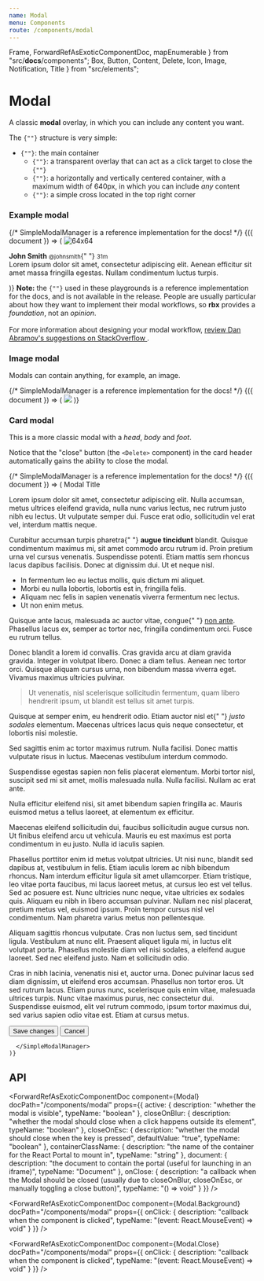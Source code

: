 ```yaml
---
name: Modal
menu: Components
route: /components/modal
---
```



  Frame,
  ForwardRefAsExoticComponentDoc,
  mapEnumerable
} from "src/__docs__/components";
  Box,
  Button,
  Content,
  Delete,
  Icon,
  Image,
  Notification,
  Title
} from "src/elements";

# Modal

A classic **modal** overlay, in which you can include any content you want.

<Content>
  <p>
    The <code>{"<Modal>"}</code> structure is very simple:
  </p>
  <ul>
    <li>
      <code>{"<Modal>"}</code>: the main container
      <ul>
        <li>
          <code>{"<Modal.Background>"}</code>: a transparent overlay that can
          act as a click target to close the <code>{"<Modal>"}</code>
        </li>
        <li>
          <code>{"<Modal.Content>"}</code>: a horizontally and vertically
          centered container, with a maximum width of 640px, in which you can
          include <em>any</em> content
        </li>
        <li>
          <code>{"<Modal.Close>"}</code>: a simple cross located in the top
          right corner
        </li>
      </ul>
    </li>
  </ul>
</Content>

### Example modal

<Playground>
  <Frame forceHeight style={{ height: "350px" }}>
    {/* SimpleModalManager is a reference implementation for the docs! */}
    {({ document }) => (
      <SimpleModalManager modalProps={{ closeOnBlur: true, document }}>
        <Modal.Background />
        <Modal.Content>
          <Box>
            <Media>
              <Media.Item as="figure" align="left">
                <Image.Container as="p" size={64}>
                  <Image
                    alt="64x64"
                    src="https://bulma.io/images/placeholders/128x128.png"
                  />
                </Image.Container>
              </Media.Item>
              <Media.Item>
                <Content>
                  <p>
                    <strong>John Smith</strong> <small>@johnsmith</small>{" "}
                    <small>31m</small>
                    <br />
                    Lorem ipsum dolor sit amet, consectetur adipiscing elit.
                    Aenean efficitur sit amet massa fringilla egestas. Nullam
                    condimentum luctus turpis.
                  </p>
                </Content>
                <Level breakpoint="mobile">
                  <Level.Item align="left">
                    <Level.Item as="a">
                      <Icon size="small">
                        <FontAwesomeIcon icon={faRetweet} />
                      </Icon>
                    </Level.Item>
                    <Level.Item as="a">
                      <Icon size="small">
                        <FontAwesomeIcon icon={faHeart} />
                      </Icon>
                    </Level.Item>
                  </Level.Item>
                </Level>
              </Media.Item>
            </Media>
          </Box>
        </Modal.Content>
        <Modal.Close />
      </SimpleModalManager>
    )}
  </Frame>
</Playground>

<Notification color="warning">
  <strong>Note:</strong> the <code>{"<SimpleModalManager>"}</code> used in these
  playgrounds is a reference implementation for the docs, and is not available
  in the release. People are usually particular about how they want to implement
  their modal workflows, so <strong>rbx</strong> provides a <em>foundation</em>,
  not an <em>opinion</em>.
  <br />
  <br />
  For more information about designing your modal workflow, <a
    target="_blank"
    href="https://stackoverflow.com/a/35641680/465164"
  >
    review Dan Abramov's suggestions on StackOverflow
  </a>.
</Notification>

### Image modal

Modals can contain anything, for example, an image.

<Playground>
  <Frame forceHeight style={{ height: "500px" }}>
    {/* SimpleModalManager is a reference implementation for the docs! */}
    {({ document }) => (
      <SimpleModalManager modalProps={{ closeOnBlur: true, document }}>
        <Modal.Background />
        <Modal.Content>
          <Image.Container as="p" size="4by3">
            <Image src="https://bulma.io/images/placeholders/1280x960.png" />
          </Image.Container>
        </Modal.Content>
        <Modal.Close />
      </SimpleModalManager>
    )}
  </Frame>
</Playground>

### Card modal

This is a more classic modal with a _head_, _body_ and _foot_.

Notice that the "close" button (the `<Delete>` component) in the card header automatically gains the ability to close the modal.

<Playground>
  <Frame forceHeight style={{ height: "500px" }}>
    {/* SimpleModalManager is a reference implementation for the docs! */}
    {({ document }) => (
      <SimpleModalManager modalProps={{ closeOnBlur: true, document }}>
        <Modal.Background />
        <Modal.Card>
          <Modal.Card.Head>
            <Modal.Card.Title>Modal Title</Modal.Card.Title>
            <Delete />
          </Modal.Card.Head>
          <Modal.Card.Body>
            <Content>
              <Title>Hello world</Title>
              <p>
                Lorem ipsum dolor sit amet, consectetur adipiscing elit. Nulla
                accumsan, metus ultrices eleifend gravida, nulla nunc varius
                lectus, nec rutrum justo nibh eu lectus. Ut vulputate semper
                dui. Fusce erat odio, sollicitudin vel erat vel, interdum mattis
                neque.
              </p>
              <Title as="h2">Second level</Title>
              <p>
                Curabitur accumsan turpis pharetra{" "}
                <strong>augue tincidunt</strong> blandit. Quisque condimentum
                maximus mi, sit amet commodo arcu rutrum id. Proin pretium urna
                vel cursus venenatis. Suspendisse potenti. Etiam mattis sem
                rhoncus lacus dapibus facilisis. Donec at dignissim dui. Ut et
                neque nisl.
              </p>
              <ul>
                <li>
                  In fermentum leo eu lectus mollis, quis dictum mi aliquet.
                </li>
                <li>
                  Morbi eu nulla lobortis, lobortis est in, fringilla felis.
                </li>
                <li>
                  Aliquam nec felis in sapien venenatis viverra fermentum nec
                  lectus.
                </li>
                <li>Ut non enim metus.</li>
              </ul>
              <Title as="h3">Third level</Title>
              <p>
                Quisque ante lacus, malesuada ac auctor vitae, congue{" "}
                <a href="#non-ante">non ante</a>. Phasellus lacus ex, semper ac
                tortor nec, fringilla condimentum orci. Fusce eu rutrum tellus.
              </p>
              <Content.OrderedList>
                <Content.OrderedList.Item>
                  Donec blandit a lorem id convallis.
                </Content.OrderedList.Item>
                <Content.OrderedList.Item>
                  Cras gravida arcu at diam gravida gravida.
                </Content.OrderedList.Item>
                <Content.OrderedList.Item>
                  Integer in volutpat libero.
                </Content.OrderedList.Item>
                <Content.OrderedList.Item>
                  Donec a diam tellus.
                </Content.OrderedList.Item>
                <Content.OrderedList.Item>
                  Aenean nec tortor orci.
                </Content.OrderedList.Item>
                <Content.OrderedList.Item>
                  Quisque aliquam cursus urna, non bibendum massa viverra eget.
                </Content.OrderedList.Item>
                <Content.OrderedList.Item>
                  Vivamus maximus ultricies pulvinar.
                </Content.OrderedList.Item>
              </Content.OrderedList>
              <blockquote>
                Ut venenatis, nisl scelerisque sollicitudin fermentum, quam
                libero hendrerit ipsum, ut blandit est tellus sit amet turpis.
              </blockquote>
              <p>
                Quisque at semper enim, eu hendrerit odio. Etiam auctor nisl et{" "}
                <em>justo sodales</em> elementum. Maecenas ultrices lacus quis
                neque consectetur, et lobortis nisi molestie.
              </p>
              <p>
                Sed sagittis enim ac tortor maximus rutrum. Nulla facilisi.
                Donec mattis vulputate risus in luctus. Maecenas vestibulum
                interdum commodo.
              </p>
              <p>
                Suspendisse egestas sapien non felis placerat elementum. Morbi
                tortor nisl, suscipit sed mi sit amet, mollis malesuada nulla.
                Nulla facilisi. Nullam ac erat ante.
              </p>
              <Title as="h4">Fourth level</Title>
              <p>
                Nulla efficitur eleifend nisi, sit amet bibendum sapien
                fringilla ac. Mauris euismod metus a tellus laoreet, at
                elementum ex efficitur.
              </p>
              <p>
                Maecenas eleifend sollicitudin dui, faucibus sollicitudin augue
                cursus non. Ut finibus eleifend arcu ut vehicula. Mauris eu est
                maximus est porta condimentum in eu justo. Nulla id iaculis
                sapien.
              </p>
              <p>
                Phasellus porttitor enim id metus volutpat ultricies. Ut nisi
                nunc, blandit sed dapibus at, vestibulum in felis. Etiam iaculis
                lorem ac nibh bibendum rhoncus. Nam interdum efficitur ligula
                sit amet ullamcorper. Etiam tristique, leo vitae porta faucibus,
                mi lacus laoreet metus, at cursus leo est vel tellus. Sed ac
                posuere est. Nunc ultricies nunc neque, vitae ultricies ex
                sodales quis. Aliquam eu nibh in libero accumsan pulvinar.
                Nullam nec nisl placerat, pretium metus vel, euismod ipsum.
                Proin tempor cursus nisl vel condimentum. Nam pharetra varius
                metus non pellentesque.
              </p>
              <Title as="h5">Fifth level</Title>
              <p>
                Aliquam sagittis rhoncus vulputate. Cras non luctus sem, sed
                tincidunt ligula. Vestibulum at nunc elit. Praesent aliquet
                ligula mi, in luctus elit volutpat porta. Phasellus molestie
                diam vel nisi sodales, a eleifend augue laoreet. Sed nec
                eleifend justo. Nam et sollicitudin odio.
              </p>
              <Title as="h6">Sixth level</Title>
              <p>
                Cras in nibh lacinia, venenatis nisi et, auctor urna. Donec
                pulvinar lacus sed diam dignissim, ut eleifend eros accumsan.
                Phasellus non tortor eros. Ut sed rutrum lacus. Etiam purus
                nunc, scelerisque quis enim vitae, malesuada ultrices turpis.
                Nunc vitae maximus purus, nec consectetur dui. Suspendisse
                euismod, elit vel rutrum commodo, ipsum tortor maximus dui, sed
                varius sapien odio vitae est. Etiam at cursus metus.
              </p>
            </Content>
          </Modal.Card.Body>
          <Modal.Card.Foot>
            <Button color="success">Save changes</Button>
            <Button>Cancel</Button>
          </Modal.Card.Foot>
        </Modal.Card>

      </SimpleModalManager>
    )}

  </Frame>
</Playground>

## API

<ForwardRefAsExoticComponentDoc
  component={Modal}
  docPath="/components/modal"
  props={{
    active: {
      description: "whether the modal is visible",
      typeName: "boolean"
    },
    closeOnBlur: {
      description:
        "whether the modal should close when a click happens outside its element",
      typeName: "boolean"
    },
    closeOnEsc: {
      description:
        "whether the modal should close when the <ESC> key is pressed",
      defaultValue: "true",
      typeName: "boolean"
    },
    containerClassName: {
      description: "the name of the container for the React Portal to mount in",
      typeName: "string"
    },
    document: {
      description:
        "the document to contain the portal (useful for launching in an iframe)",
      typeName: "Document"
    },
    onClose: {
      description:
        "a callback when the Modal should be closed (usually due to closeOnBlur, closeOnEsc, or manually toggling a close button)",
      typeName: "() => void"
    }
  }}
/>

<ForwardRefAsExoticComponentDoc
  component={Modal.Background}
  docPath="/components/modal"
  props={{
    onClick: {
      description: "callback when the component is clicked",
      typeName: "(event: React.MouseEvent) => void"
    }
  }}
/>

<ForwardRefAsExoticComponentDoc
  component={Modal.Card.Body}
  docPath="/components/modal"
/>

<ForwardRefAsExoticComponentDoc
  component={Modal.Card.Foot}
  docPath="/components/modal"
/>

<ForwardRefAsExoticComponentDoc
  component={Modal.Card.Title}
  docPath="/components/modal"
/>

<ForwardRefAsExoticComponentDoc
  component={Modal.Card}
  docPath="/components/modal"
/>

<ForwardRefAsExoticComponentDoc
  component={Modal.Close}
  docPath="/components/modal"
  props={{
    onClick: {
      description: "callback when the component is clicked",
      typeName: "(event: React.MouseEvent) => void"
    }
  }}
/>

<ForwardRefAsExoticComponentDoc
  component={Modal.Content}
  docPath="/components/modal"
/>
